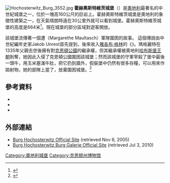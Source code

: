 {{expand|time=2015-01-17T08:38:57+00:00}}
{{orphan|time=2015-01-17T08:38:57+00:00}}
[[File:Hochosterwitz_Burg_3552.jpg|thumb]]
'''霍赫奧斯特維茨城堡'''（{{lang-de|Burg Hochosterwitz}}）是[[奧地利|奧地利]]最著名的中世紀城堡之一，位於一塊高160公尺的巨岩上。霍赫奧斯特維茨城堡是奧地利的象徵性建築之一，在天氣晴朗時遠在30公里外就可以看到城堡。霍赫奧斯特維茨城堡的高度是664米<ref>{{Cite web |url=http://elevationmap.net/hochosterwitz-1-9314-hochosterwitz-austria?latlngs=%2846.756053,14.452298000000042%29 |title=Hochosterwitz Castle Altitude and Position |access-date=2015-01-17 |archive-date=2016-03-03 |archive-url=https://web.archive.org/web/20160303225023/http://elevationmap.net/hochosterwitz-1-9314-hochosterwitz-austria?latlngs=(46.756053,14.452298000000042) |dead-url=no }}</ref>。現在城堡的部分區域對遊客開放。

該城堡流傳著一個遭{{link-en|提洛伯的瑪格麗特伯爵夫人|Margaret, Countess of Tyrol}}（Margarethe Maultasch）軍隊圍困的故事。 這個傳說由中世紀編年史家Jakob Unrest首先提到，後來收入[[雅各布·格林|雅各布·格林]]的《{{le|日耳曼傳說|Deutsche Sagen}}》。瑪格麗特在1335年父親去世後擁有對[[克恩頓公國|克恩頓公國]]的繼承權，但其繼承權被奧地利[[哈布斯堡王朝|哈布斯堡王朝]]剝奪，她因此入侵了克恩頓公國圍困該城堡；然而該城堡的守軍宰殺了堡中最後一頭牛，用玉米塞滿牛肚，把它扔到牆外，假裝堡中仍然有很多存糧，可以用來作拋射物，她的部隊上當了，放棄圍困城堡。<ref name="WatzlawickWeakland1974">{{cite book|author1=Paul Watzlawick|author2=John H. Weakland|author3=Richard Fisch|title=''Change; Principles of Problem Formation and Problem Resolution''| url=https://books.google.com/books?id=HUoS92aG8IoC| year=1974| publisher=Norton| isbn=978-0-393-01104-3}}</ref>

==參考資料==
{{Reflist}}
*{{cite book|last=Moro|first=Gobert|title=Handbook of the historical places of Austria|location=[[Stuttgart|Stuttgart]]|year=1966|chapter=The Province of Carinthia, historical survey}}
*{{cite book|last=Kohla|first=Franz X|author2=Gobert Moro|title=Carinthian castle information|location=[[Klagenfurt|Klagenfurt]]|year=1976|language=de}}
*{{cite book|last=Khevenhüller-Metsch|first=Georg|title=Castle Hochosterwitz|editor=Max Khevenhüller-Metsch|publisher=Carinthian Bogendruck|location=[[Klagenfurt|Klagenfurt]]|year=2001|ref=Georg69}}

==外部連結==
{{Commons category|Burg Hochosterwitz}}
* [https://web.archive.org/web/20080521093729/http://burg-hochosterwitz.or.at/ Burg Hochosterwitz Official Site ] (retrieved Nov 6, 2005)
* [http://www.burg-hochosterwitz.com/ Burg Hochosterwitz Burg Galerie Official Site ] {{Wayback|url=http://www.burg-hochosterwitz.com/ |date=20210412201044 }} (retrieved Jul 3, 2010)
{{coord|46|45|18|N|14|27|13|E|region:AT-2_type:landmark|display=title}}

{{Authority control}}
[[Category:奧地利城堡|Category:奧地利城堡]]
[[Category:克恩顿州博物馆|Category:克恩顿州博物馆]]